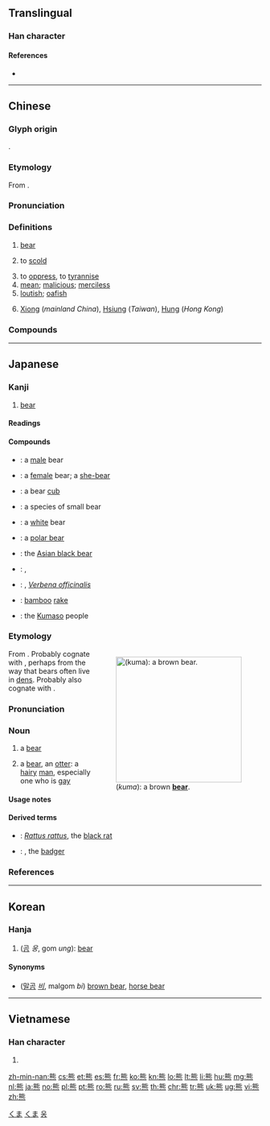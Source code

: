 {{also|態}}
==Translingual==

===Han character===
{{Han char|rn=86|rad=火|as=10|sn=14|four=21331|canj=IPF|ids=⿱能灬}}

====References====
* {{Han ref|kx=0679.100|dkj=19294|dj=1090.320|hdz=32227.050|uh=718A}}

----

==Chinese==
{{zh-forms}}

===Glyph origin===
{{Han etym}}
{{Han compound|能|火|alt2=灬}}.

===Etymology===
From {{inh|zh|sit-pro|*d-wam}}.

===Pronunciation===
{{zh-pron
|m=xióng
|ma=y
|c=hung4
|h=pfs=yùng
|md=hṳ̀ng
|mn=hîm
|mna=Taiwanese-The_Consonant_h.ogg
|w=3hhion
|mc=y
|oc=y
|cat=n,pn,v,adj
}}

===Definitions===
{{zh-hanzi}}

# [[bear]] {{gloss|mammal}} {{zh-mw|m:頭|隻}}
# {{lb|zh|colloquial}} to [[scold]]
# to [[oppress]], to [[tyrannise]]
# [[mean]]; [[malicious]]; [[merciless]]
# [[loutish]]; [[oafish]]
# {{surname|lang=zh|dot=:}} [[Xiong]] (''mainland China''), [[Hsiung]] (''Taiwan''), [[Hung]] (''Hong Kong'')

===Compounds===
{{zh-der|熊包|熊膽|熊貓|熊瞎子|熊心豹膽|熊熊|熊樣兒|熊掌|熊狸|狗熊|貓熊|北極熊|丸熊|人熊|和熊|夢兆熊羆|夢熊|夢熊之喜|大熊星座|大熊湖|小熊星座|小貓熊|有熊|柙虎樊熊|棕熊|浣熊|海熊|無尾熊|熊丸之教|熊十力|熊戲|熊據虎跱|熊本|熊白|熊經鳥申|熊經鴟顧|熊羆|熊羆之士|熊羆之祥|熊羆入夢|熊腰虎背|熊虎|熊虎之士|熊蜂|熊蟻|熊蹯|玄熊|白熊|老熊當道|耍狗熊|虎背熊腰|虎體熊腰|袋熊|非熊|非熊賣屠|非熊非羆|飛熊入夢|馬來熊|馬熊|黑熊}}

{{zh-cat|Advanced|Ursids}}

----

==Japanese==

===Kanji===
{{ja-kanji|grade=c|rs=火10}}

# [[bear]]

====Readings====
{{ja-readings
|goon=[[う]] (u)
|kanon=[[ゆう]] (yū)
|kun=[[くま]] (kuma)
|nanori=[[かげ]] (kage)
}}

====Compounds====
{{der-top|Compounds}}
* {{ja-r|牡熊|おすくま}}: a [[male]] bear
* {{ja-r|雌熊|めすくま}}: a [[female]] bear; a [[she-bear]]
* {{ja-r|子熊|こくま}}: a bear [[cub]]
* {{ja-r|小熊|こくま}}: a species of small bear
* {{ja-r|白熊|しろくま}}: a [[white]] bear
* {{ja-r|北極熊|ほっきょくぐま}}: a [[polar bear]]
* {{ja-r|黒熊|くろくま}}: the [[Asian black bear]]
{{der-mid}}
* {{ja-r|熊笹|くまざさ}}: {{vern|bamboo grass}}, {{taxlink|Sasa veitchii|species|noshow=1}}
* {{ja-r|熊葛|くくまつづら}}: {{vern|common vervain}}, ''[[Verbena officinalis]]''
* {{ja-r|熊手|くまで}}: [[bamboo]] [[rake]]
* {{ja-r|熊襲|くまそ|caps=y}}: the [[w:Kumaso|Kumaso]] people
{{der-bottom}}

===Etymology===
<div style="float:right;">
{{wikipedia|lang=ja}}
{{wikipedia|Bear}}
[[File:Medved_mzoo.jpg|thumb|250px|{{lang|ja|熊}} (''kuma''): a brown '''[[bear]]'''.]]
</div>{{ja-kanjitab|くま|yomi=k}}
From {{etyl|ojp|ja|sort=くま}}. Probably cognate with {{m|ja|隈|tr=kuma||inside corner; inner bend; hollow or hole in something}}, perhaps from the way that bears often live in [[den]]s. Probably also cognate with {{cog|ko|곰||bear; hole}}.

===Pronunciation===
{{ja-pron|yomi=k|くま|acc=2|acc_ref=NHK,DJR|acc2=1|acc2_ref=DJR}}

===Noun===
{{ja-noun|くま|クマ}}

# {{lb|ja|zoology|sort=くま}} a [[bear]]
# {{lb|ja|slang|sort=くま}} a [[bear]], an [[otter]]: a [[hairy]] [[man]], especially one who is [[gay]]

====Usage notes====
{{U:ja:biology|クマ}}

====Derived terms====
{{der-top}}
* {{ja-l|熊鼠|くまねずみ}}: ''[[Rattus rattus]]'', the [[black rat]]
* {{ja-l|穴熊|あなぐま}}: {{taxlink|Meles meles|species|noshow=1}}, the [[badger]]
{{der-bottom}}

===References===
<references/>

[[Category:1000 Japanese basic words|くま]]
[[Category:ja:Ursids|くま]]

----

==Korean==

===Hanja===
{{ko-hanja|hangeul=웅|eumhun=|rv=ung|mr=ung|y=wung}}

# ([[곰]] ''웅'', gom ''ung''): [[bear]]

====Synonyms====
* {{l|ko|羆}} ([[말곰]] ''[[비]]'', malgom ''bi'') [[brown bear]], [[w:horse bear|horse bear]]

[[Category:Hanja readings|웅]]

----

==Vietnamese==

===Han character===
{{vi-hantu|[[hùng]]|rs=火10}}

# {{defn|lang=vi|sort=火10}}

[[zh-min-nan:熊]]
[[cs:熊]]
[[et:熊]]
[[es:熊]]
[[fr:熊]]
[[ko:熊]]
[[kn:熊]]
[[lo:熊]]
[[lt:熊]]
[[li:熊]]
[[hu:熊]]
[[mg:熊]]
[[nl:熊]]
[[ja:熊]]
[[no:熊]]
[[pl:熊]]
[[pt:熊]]
[[ro:熊]]
[[ru:熊]]
[[sv:熊]]
[[th:熊]]
[[chr:熊]]
[[tr:熊]]
[[uk:熊]]
[[ug:熊]]
[[vi:熊]]
[[zh:熊]]
